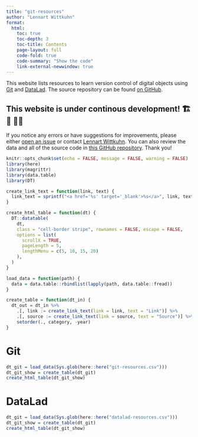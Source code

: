 ```yaml
---
title: "git-resources"
author: "Lennart Wittkuhn"
format: 
  html:
    toc: true
    toc-depth: 3
    toc-title: Contents
    page-layout: full
    code-fold: true
    code-summary: "Show the code"
    link-external-newwindow: true
---
```



This website lists resources to learn version control of digital objects using [Git](https://git-scm.com/) and [DataLad](https://www.datalad.org/).
The source repository can be found [on GitHub](https://github.com/lnnrtwttkhn/git-resources).

::: {.callout-tip}
## This website is under continous development! 🏗 🚧 👷‍♂️
If you notice any errors or have suggestions for improvements, please either [open an issue](https://github.com/lnnrtwttkhn/git-resources/issues) or contact [Lennart Wittkuhn](mailto:lennart.wittkuhn@uni-hamburg.de).
You can also review the data and all of the source code in [this GitHub repository](https://github.com/lnnrtwttkhn/git-resources).
Thank you!
:::

```r
knitr::opts_chunk$set(echo = FALSE, message = FALSE, warning = FALSE)
library(here)
library(magrittr)
library(data.table)
library(DT)
```

```r
create_link_text = function(link, text) {
  link_text = sprintf("<a href='%s' target='_blank'>%s</a>", link, text)
}
```

```r
create_html_table = function(dt) {
  DT::datatable(
    dt,
    class = "cell-border stripe", rownames = FALSE, escape = FALSE,
    options = list(
      scrollX = TRUE,
      pageLength = 5,
      lengthMenu = c(5, 10, 15, 20)
    ),
  )
}
```

```r
load_data = function(path) {
  data = data.table::rbindlist(lapply(path, data.table::fread))
}
```

```r
create_table = function(dt_in) {
  dt_out = dt_in %>%
    .[, link := create_link_text(link = link, text = "Link")] %>%
    .[, source := create_link_text(link = source, text = "Source")] %>%
    setorder(., category, -year)
}
```

# Git

```r
dt_git = load_data(Sys.glob(here::here("git-resources.csv")))
dt_git_show = create_table(dt_git)
create_html_table(dt_git_show)
```

# DataLad

```r
dt_git = load_data(Sys.glob(here::here("datalad-resources.csv")))
dt_git_show = create_table(dt_git)
create_html_table(dt_git_show)
```